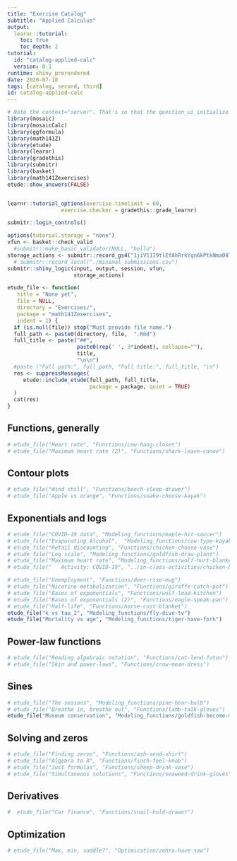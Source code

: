 ```yaml
---
title: "Exercise Catalog"
subtitle: "Applied Calculus"
output:
  learnr::tutorial:
    toc: true
    toc_depth: 2
tutorial:
  id: "catalog-applied-calc"
  version: 0.1
runtime: shiny_prerendered
date: 2020-07-18
tags: [catalog, second, third]
id: catalog-applied-calc
---
```


```r
# Note the context="server". That's so that the question_ui_initialize methods from etude will be registered.
library(mosaic)
library(mosaicCalc)
library(ggformula)
library(math141Z)
library(etude)
library(learnr)
library(gradethis)
library(submitr)
library(basket)
library(math141Zexercises)
etude::show_answers(FALSE)


learnr::tutorial_options(exercise.timelimit = 60,
                 exercise.checker = gradethis::grade_learnr)
```

```r
submitr::login_controls()
```

```r
options(tutorial.storage = "none")
vfun <- basket::check_valid
  #submitr::make_basic_validator(NULL, "hello")
storage_actions <- submitr::record_gs4("1jiV11I9tlEfAhRrkYqn6kPtkNma04TEpSCk-XMSuIRM", "statprep.annie@gmail.com", vfun)
  # submitr::record_local("./minimal_submissions.csv")
submitr::shiny_logic(input, output, session, vfun,
                     storage_actions)
```

```r
etude_file <- function(
   title = "None yet",
   file = NULL,
   directory = "Exercises/",
   package = "math141Zexercises",
   indent = 1) {
  if (is.null(file)) stop("Must provide file name.")
  full_path <- paste0(directory, file,  ".Rmd")
  full_title <- paste("##", 
                      paste0(rep(' ', 3*indent), collapse=""),
                      title,
                      "\n\n")
  #paste ("Full path:", full_path, "Full title:", full_title, "\n")
  res <- suppressMessages(
     etude::include_etude(full_path, full_title,  
                          package = package, quiet = TRUE)
  )
  cat(res)
}
```

## Functions, generally

```r
# etude_file("Heart rate", "Functions/cow-hang-closet")
# etude_file("Maximum heart rate (2)", "Functions/shark-leave-canoe")
```

## Contour plots

```r
# etude_file("Wind chill", "Functions/beech-sleep-drawer")
# etude_file("Apple vs orange", "Functions/snake-choose-kayak")
```


## Exponentials and logs


```r
# etude_file("COVID-19 data", "Modeling_functions/maple-hit-saucer")
# etude_file("Evaporating Alcohol",  "Modeling_functions/cow-type-kayak")
# etude_file("Retail discounting", "Functions/chicken-choose-vase")
# etude_file("Log scale", "Modeling_functions/goldfish-draw-plant")
# etude_file("Maximum heart rate", "Modeling_functions/wolf-hurt-blanket")
# etude_file("   Activity: COVID-19", "../in-class-activities/chicken-buy-shoe")

# etude_file("Unemployment", "Functions/deer-rise-mug")
# etude_file("Nicotine metabolization", "Functions/giraffe-catch-pot")
# etude_file("Bases of exponentials", "Functions/wolf-lead-kitchen")
# etude_file("Bases of exponentials (2)", "Functions/eagle-speak-pan")
# etude_file("Half-life", "Functions/horse-cost-blanket")
etude_file("k vs tau_2", "Modeling_functions/fly-dive-tv")
etude_file("Mortality vs age", "Modeling_functions/tiger-have-fork")

```

## Power-law functions

```r
# etude_file("Reading algebraic notation", "Functions/cat-lend-futon")
# etude_file("Skin and power-laws", "Functions/crow-mean-dress")
```


## Sines

```r
# etude_file("The seasons", "Modeling_functions/pine-hear-bulb")
# etude_file("Breathe in, breathe out", "Functions/lamb-talk-gloves")
etude_file("Museum conservation", "Modeling_functions/goldfish-become-magnet")
```

## Solving and zeros

```r
# etude_file("Finding zeros", "Functions/ash-send-shirt")
# etude_file("Algebra to R", "Functions/finch-feel-knob")
# etude_file("Just formulas", "Functions/sheep-drink-vase")
# etude_file("Simultaneous solutions", "Functions/seaweed-drink-gloves")
```



## Derivatives

```r
#  etude_file("Car finance", "Functions/snail-hold-drawer")
```

## Optimization

```r
# etude_file("Max, min, saddle?", "Optimization/zebra-have-saw")
```
